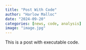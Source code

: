 ```yaml
---
title: "Post With Code"
author: "Harlow Malloc"
date: "2024-09-20"
categories: [news, code, analysis]
image: "image.jpg"
---
```


This is a post with executable code.
